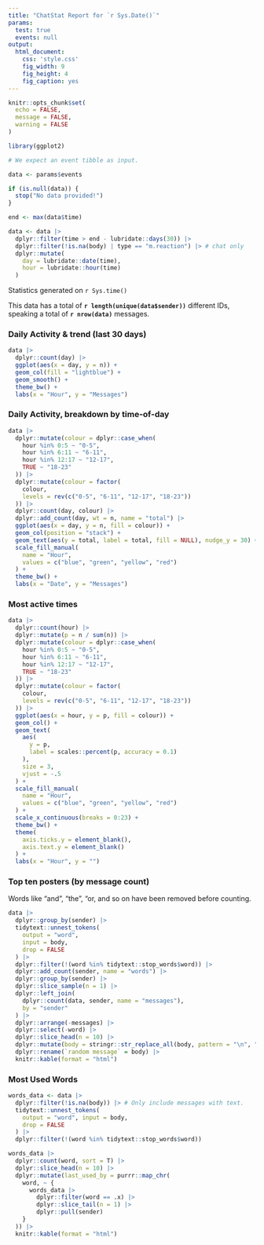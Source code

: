 ```yaml
---
title: "ChatStat Report for `r Sys.Date()`"
params:
  test: true
  events: null
output:
  html_document:
    css: 'style.css'
    fig_width: 9
    fig_height: 4
    fig_caption: yes
---
```


```r
knitr::opts_chunk$set(
  echo = FALSE,
  message = FALSE,
  warning = FALSE
)

library(ggplot2)

# We expect an event tibble as input.

data <- params$events

if (is.null(data)) {
  stop("No data provided!")
}

end <- max(data$time)

data <- data |>
  dplyr::filter(time > end - lubridate::days(30)) |>
  dplyr::filter(!is.na(body) | type == "m.reaction") |> # chat only
  dplyr::mutate(
    day = lubridate::date(time),
    hour = lubridate::hour(time)
  )
```

Statistics generated on `r Sys.time()`

This data has a total of **`r length(unique(data$sender))`** different IDs,
speaking a total of **`r nrow(data)`** messages.

### Daily Activity & trend (last 30 days)

```r
data |>
  dplyr::count(day) |>
  ggplot(aes(x = day, y = n)) +
  geom_col(fill = "lightblue") +
  geom_smooth() +
  theme_bw() +
  labs(x = "Hour", y = "Messages")
```

### Daily Activity, breakdown by time-of-day

```r
data |>
  dplyr::mutate(colour = dplyr::case_when(
    hour %in% 0:5 ~ "0-5",
    hour %in% 6:11 ~ "6-11",
    hour %in% 12:17 ~ "12-17",
    TRUE ~ "18-23"
  )) |>
  dplyr::mutate(colour = factor(
    colour,
    levels = rev(c("0-5", "6-11", "12-17", "18-23"))
  )) |>
  dplyr::count(day, colour) |>
  dplyr::add_count(day, wt = n, name = "total") |>
  ggplot(aes(x = day, y = n, fill = colour)) +
  geom_col(position = "stack") +
  geom_text(aes(y = total, label = total, fill = NULL), nudge_y = 30) +
  scale_fill_manual(
    name = "Hour",
    values = c("blue", "green", "yellow", "red")
  ) +
  theme_bw() +
  labs(x = "Date", y = "Messages")
```

### Most active times

```r
data |>
  dplyr::count(hour) |>
  dplyr::mutate(p = n / sum(n)) |>
  dplyr::mutate(colour = dplyr::case_when(
    hour %in% 0:5 ~ "0-5",
    hour %in% 6:11 ~ "6-11",
    hour %in% 12:17 ~ "12-17",
    TRUE ~ "18-23"
  )) |>
  dplyr::mutate(colour = factor(
    colour,
    levels = rev(c("0-5", "6-11", "12-17", "18-23"))
  )) |>
  ggplot(aes(x = hour, y = p, fill = colour)) +
  geom_col() +
  geom_text(
    aes(
      y = p,
      label = scales::percent(p, accuracy = 0.1)
    ),
    size = 3,
    vjust = -.5
  ) +
  scale_fill_manual(
    name = "Hour",
    values = c("blue", "green", "yellow", "red")
  ) +
  scale_x_continuous(breaks = 0:23) +
  theme_bw() +
  theme(
    axis.ticks.y = element_blank(),
    axis.text.y = element_blank()
  ) +
  labs(x = "Hour", y = "")
```

### Top ten posters (by message count)

Words like "and", "the", "or, and so on have been removed before
counting.

```r
data |>
  dplyr::group_by(sender) |>
  tidytext::unnest_tokens(
    output = "word",
    input = body,
    drop = FALSE
  ) |>
  dplyr::filter(!(word %in% tidytext::stop_words$word)) |>
  dplyr::add_count(sender, name = "words") |>
  dplyr::group_by(sender) |>
  dplyr::slice_sample(n = 1) |>
  dplyr::left_join(
    dplyr::count(data, sender, name = "messages"),
    by = "sender"
  ) |>
  dplyr::arrange(-messages) |>
  dplyr::select(-word) |>
  dplyr::slice_head(n = 10) |>
  dplyr::mutate(body = stringr::str_replace_all(body, pattern = "\n", " ")) |>
  dplyr::rename(`random message` = body) |>
  knitr::kable(format = "html")
```

### Most Used Words

```r
words_data <- data |>
  dplyr::filter(!is.na(body)) |> # Only include messages with text.
  tidytext::unnest_tokens(
    output = "word", input = body,
    drop = FALSE
  ) |>
  dplyr::filter(!(word %in% tidytext::stop_words$word))

words_data |>
  dplyr::count(word, sort = T) |>
  dplyr::slice_head(n = 10) |>
  dplyr::mutate(last_used_by = purrr::map_chr(
    word, ~ {
      words_data |>
        dplyr::filter(word == .x) |>
        dplyr::slice_tail(n = 1) |>
        dplyr::pull(sender)
    }
  )) |>
  knitr::kable(format = "html")
```

